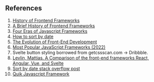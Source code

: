 ## References

1. <a class='hover:underline' href="https://blog.logrocket.com/history-of-frontend-frameworks/" target="_blank">History of Frontend Frameworks</a>
2. <a class='hover:underline' href="https://www.youtube.com/watch?v=Kzeog8yTFaE" target="_blank">A Brief History of Frontend Frameworks</a>
3. <a class='hover:underline' href="https://www.pzuraq.com/blog/four-eras-of-javascript-frameworks" target="_blank">Four Eras of Javascript Frameworks</a>
4. <a class='hover:underline' href="https://stackoverflow.com/questions/10123953/how-to-sort-an-object-array-by-date-property" target="_blank">How to sort by date</a>
5. <a class='hover:underline' href="https://www.epineda.net/the-evolution-of-front-end-development/" target="_blank">The Evolution of Front-End Development</a>
6. <a class='hover:underline' href="[https://stackoverflow.com/questions/10123953/how-to-sort-an-object-array-by-date-property](https://hackr.io/blog/best-javascript-frameworks)" target="_blank">Most Popular JavaScript Frameworks (2022)</a>
7. Svelte button styling borrowed from getcssscan.com -> Dribbble.
8. <a class='hover:underline' href="[https://urn.fi/URN:NBN:fi-fe202005183821://urn.fi/URN:NBN:fi-fe2020051838212]" target="_blank">Levlin, Mattias.  A Comparison of the front-end frameworks React, Angular, Vue, and Svelte </a>
9. <a class='hover:underline' href="https://stackoverflow.com/questions/10123953/how-to-sort-an-object-array-by-date-property" target="_blank">Sort by date stack overflow post</a>
10. <a class='hover:underline' href="https://qwik.builder.io/docs/think-qwik/" target="_blank">Quik Javascript Framework</a>
